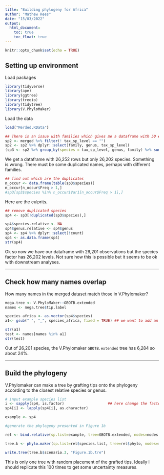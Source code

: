 ```yaml
---
title: "Building phylogeny for Africa"
author: "Mathew Rees"
date: "15/03/2022"
output: 
  html_document:
    toc: true
    toc_float: true
---
```


```r
knitr::opts_chunk$set(echo = TRUE)
```

## Setting up environment

Load packages

```r
library(tidyverse)
library(ape)
library(ggtree)
library(treeio)
library(tidytree)
library(V.PhyloMaker)
```

Load the data

```r
load("Merded.RData")

## There is an issue with families which gives me a dataframe with 50 extra rows
sp2 <- merged %>% filter(! tax_sp_level == "")
sp2 <- sp2 %>% dplyr::select(family, genus, tax_sp_level)
(sp3 <- sp2 %>% group_by(species = tax_sp_level, genus, family) %>% summarise(count=n()))
``` 

We get a dataframe with 26,252 rows but only 26,202 species. Something is wrong.
There must be some duplicated names, perhaps with different families.

```r
## find out which are the duplicates
n_occur <- data.frame(table(sp3$species))
n_occur[n_occur$Freq > 1,]
#sp3[sp3$species %in% n_occur$Var1[n_occur$Freq > 1],]
```

Here are the culprits.

```r
## remove duplicated species
sp4 <- sp3[!duplicated(sp3$species),]

sp4$species.relative <- NA
sp4$genus.relative <- sp4$genus
sp4 <- sp4 %>% dplyr::select(!count)
sp4 <- as.data.frame(sp4)
str(sp4)
```

Ok so now we have our dataframe with 26,201 observations but the species factor has 26,202 levels. Not sure how this is possible but it seems to be ok with downstream analyses.

----------------------------------------------------

## Check how many names overlap

How many names in the merged dataset match those in V.Phylomaker?

```r
mega.tree <- V.PhyloMaker::GBOTB.extended
names <- mega.tree$tip.label

species_africa <- as.vector(sp4$species)
a1<- gsub(" ", "_", species_africa, fixed = TRUE) ## we want to add an "_" to our list from RAINBIO to match the style of the list of species in this phylogeny.

str(a1)
test <- names[names %in% a1]
str(test)
```

Out of 26,201 species, the V.Phylomaker `GBOTB.extended` tree has 6,284 so about 24%.

---------------------------------------------------

## Build the phylogeny

V.Phylomaker can make a tree by grafting tips onto the phylogeny according to the closest relative species or genus.

```r
# input example species list
i <- sapply(sp4, is.factor)                    ## here change the factors to characters
sp4[i] <- lapply(sp4[i], as.character)

example <- sp4

#generate the phylogeny presented in Figure 1b

rel <- bind.relative(sp.list=example, tree=GBOTB.extended, nodes=nodes.info.1)

tree.b <- phylo.maker(sp.list=rel$species.list, tree=rel$phylo, nodes=rel$nodes.info, scenarios="S3")

write.tree(tree.b$scenario.3, "Figure.1b.tre")
```

This is only one tree with random placement of the grafted tips. Ideally I should replicate this 100 times to get some uncertainty measures.

